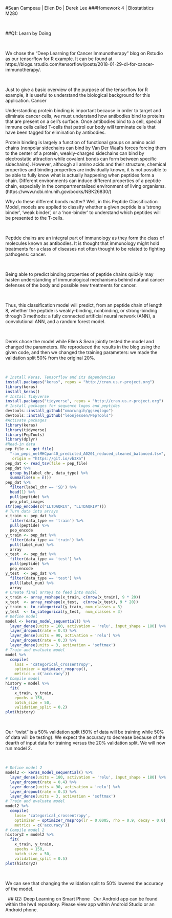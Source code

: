 #Sean Campeau | Ellen Do | Derek Lee
###Homework 4 | Biostatistics M280

&nbsp;
&nbsp;
&nbsp;

##Q1: Learn by Doing

&nbsp;

We chose the "Deep Learning for Cancer Immunotherapy" blog on Rstudio as our tensorflow for R example. It can be found at https://blogs.rstudio.com/tensorflow/posts/2018-01-29-dl-for-cancer-immunotherapy/.

&nbsp;

Just to give a basic overview of the purpose of the tensorflow for R example, it is useful to understand the biological background for this application. Cancer

Understanding protein binding is important because in order to target and eliminate cancer cells, we must understand how antibodies bind to proteins that are present on a cell's surface. Once antibodies bind to a cell, special immune cells called T-cells that patrol our body will terminate cells that have been tagged for elimination by antibodies.

Protein binding is largely a function of functional groups on amino acid chains (nonpolar sidechains can bind by Van Der Waal's forces forcing them to the center of a protein, weakly-charged sidechains can bind by electrostatic attraction while covalent bonds can form between specific sidechains). However, although all amino acids and their structure, chemical properties and binding properties are individually known, it is not possible to be able to fully know what is actually happening when peptides form a chain. Different environments can induce different properties of a peptide chain, especially in the compartmentalized environment of living organisms. (https://www.ncbi.nlm.nih.gov/books/NBK26830/)

Why do these different bonds matter? Well, in this Peptide Classification Model, models are applied to classify whether a given peptide is a 'strong binder', 'weak binder', or a 'non-binder' to understand which peptides will be presented to the T-cells. 

&nbsp;

Peptide chains are an integral part of immunology as they form the class of molecules known as antibodies. It is thought that immunology might hold treatments for a class of diseases not often thought to be related to fighting pathogens: cancer.

&nbsp;

Being able to predict binding properties of peptide chains quickly may hasten understanding of immunological mechanisms behind natural cancer defenses of the body and possible new treatments for cancer.

&nbsp;

Thus, this classification model will predict, from an peptide chain of length 8, whether the peptide is weakly-binding, nonbinding, or strong-binding through 3 methods: a fully connected artificial neural network (ANN), a convolutional ANN, and a random forest model. 

&nbsp;

Derek chose the model while Ellen & Sean jointly tested the model and changed the parameters. We reproduced the results in the blog using the given code, and then we changed the training parameters: we made the validation split 50% from the original 20%.

&nbsp;
```R
# Install Keras, Tensorflow and its dependencies
install.packages("keras", repos = "http://cran.us.r-project.org")
library(keras)
install_keras()
# Install Tidyverse
install.packages("tidyverse", repos = "http://cran.us.r-project.org")
# Install packages for sequence logos and peptides
devtools::install_github("omarwagih/ggseqlogo")
devtools::install_github("leonjessen/PepTools")
#Activate packages
library(keras)
library(tidyverse)
library(PepTools)
library(dplyr)
#Read-in data
pep_file <- get_file(
  "ran_peps_netMHCpan40_predicted_A0201_reduced_cleaned_balanced.tsv", 
   origin = "https://git.io/vb3Xa") 
pep_dat <- read_tsv(file = pep_file)
pep_dat %>% 
  group_by(label_chr, data_type) %>% 
  summarise(n = n())
pep_dat %>% 
  filter(label_chr == 'SB') %>% 
  head(1) %>% 
  pull(peptide) %>% 
  pep_plot_images
str(pep_encode(c("LLTDAQRIV", "LLTDAQRIV")))
# Turn data into arrays
x_train <- pep_dat %>% 
  filter(data_type == 'train') %>% 
  pull(peptide) %>% 
  pep_encode
y_train <- pep_dat %>% 
  filter(data_type == 'train') %>% 
  pull(label_num) %>% 
  array
x_test  <- pep_dat %>% 
  filter(data_type == 'test') %>% 
  pull(peptide) %>% 
  pep_encode
y_test  <- pep_dat %>% 
  filter(data_type == 'test') %>% 
  pull(label_num) %>% 
  array
# Create final arrays to feed into model
x_train <- array_reshape(x_train, c(nrow(x_train), 9 * 20))
x_test  <- array_reshape(x_test,  c(nrow(x_test), 9 * 20))
y_train <- to_categorical(y_train, num_classes = 3)
y_test  <- to_categorical(y_test,  num_classes = 3)
# Define model
model <- keras_model_sequential() %>% 
  layer_dense(units = 180, activation = 'relu', input_shape = 180) %>% 
  layer_dropout(rate = 0.4) %>% 
  layer_dense(units = 90, activation = 'relu') %>%
  layer_dropout(rate = 0.3) %>%
  layer_dense(units = 3, activation = 'softmax')
# Train and evaluate model
model %>% 
  compile(
    loss = 'categorical_crossentropy',
    optimizer = optimizer_rmsprop(),
    metrics = c('accuracy'))
# Compile model
history = model %>% 
  fit(
    x_train, y_train, 
    epochs = 150, 
    batch_size = 50, 
    validation_split = 0.2)
plot(history)
```
&nbsp;

Our "twist" is a 50% validation split (50% of data will be training while 50% of data will be testing). We expect the accuracy to decrease because of the dearth of input data for training versus the 20% validation split. We will now run model 2.

&nbsp;
```r
# Define model 2
model2 <- keras_model_sequential() %>% 
  layer_dense(units = 180, activation = 'relu', input_shape = 180) %>% 
  layer_dropout(rate = 0.4) %>% 
  layer_dense(units = 90, activation = 'relu') %>%
  layer_dropout(rate = 0.3) %>%
  layer_dense(units = 3, activation = 'softmax')
# Train and evaluate model
model2 %>% 
  compile(
    loss= 'categorical_crossentropy',
    optimizer = optimizer_rmsprop(lr = 0.0005, rho = 0.9, decay = 0.0),
    metrics = c('accuracy'))
# Compile model 2
history2 = model2 %>% 
  fit(
    x_train, y_train, 
    epochs = 150, 
    batch_size = 50, 
    validation_split = 0.5)
plot(history2)
```
&nbsp;

We can see that changing the validation split to 50% lowered the accuracy of the model.

&nbsp;
## Q2: Deep Learning on Smart Phone
&nbsp;
Our Android app can be found within the hw4 repository. Please view app within Android Studio or an Android phone.